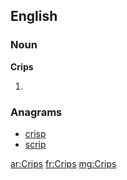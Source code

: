 ==English==

===Noun===
'''Crips'''

# {{plural of|Crip}}

===Anagrams===
* [[crisp#English|crisp]]
* [[scrip#English|scrip]]

[[ar:Crips]]
[[fr:Crips]]
[[mg:Crips]]